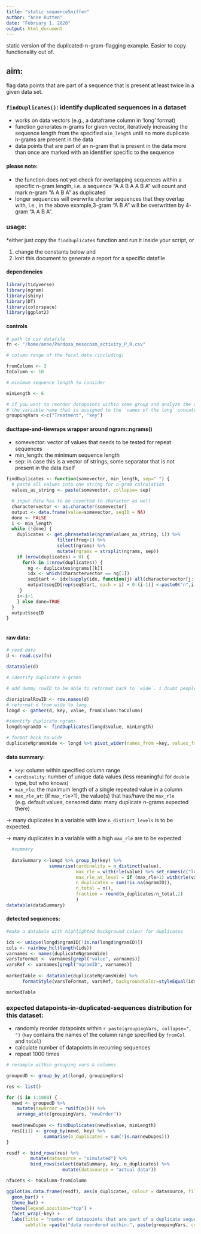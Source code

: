 ```yaml
---
title: "static sequenceSniffer"
author: "Anne Rutten"
date: "February 1, 2020"
output: html_document
---
```


static version of the duplicated-n-gram-flagging example. Easier to copy functionality out of.

## aim:
flag data points that are part of a sequence that is present at least twice in a given data set.

### `findDuplicates()`: identify duplicated sequences in a dataset

* works on data vectors (e.g., a dataframe column in 'long' format)
* function generates n-grams for given vector, iteratively increasing the sequence length from the specified `min_length` until no more duplicate n-grams are present in the data
* data points that are part of an n-gram that is present in the data more than once are marked with an identifier specific to the sequence

#### please note:

* the function does not yet check for overlapping sequences within a specific n-gram length, i.e. a sequence "A A B A A B A" will count and mark n-gram "A A B A" as duplicated
* longer sequences will overwrite shorter sequences that they overlap with, i.e., in the above example,3-gram "A B A" will be overwritten by 4-gram "A A B A".

### usage:

*either just copy the `findDuplicates` function and run it inside your script, or

1. change the constants below and 
2. knit this document to generate a report for a specific datafile

#### dependencies

```r
library(tidyverse)
library(ngram)
library(shiny)
library(DT)
library(colorspace)
library(ggplot2)
```


#### controls

```r

# path to csv datafile
fn <- "/home/anne/Pardosa_mesocosm_activity_P_R.csv"

# column range of the focal data (including)

fromColumn <- 3
toColumn <- 10

# minimum sequence length to consider

minLength <- 6

# if you want to reorder datapoints within some group and analyze the distribution of 'number of datapoints in duplicated sequences' in your dataset, specify grouping variable here
# the variable name that is assigned to the `names of the long` concatenated columns specified above is 'key' 
groupingVars <-c("Treatment", "key")
```

#### ducttape-and-tiewraps wrapper around ngram::ngrams()

* somevector: vector of values that needs to be tested for repeat sequences
* min_length: the minimum sequence length
* sep: in case this is a vector of strings, some separator that is not present in the data itself

```r

findDuplicates <- function(somevector, min_length, sep=" ") {
  # paste all values into one string for n-gram calculation
  values_as_string <- paste(somevector, collapse= sep)

  # input data has to be coverted to character as well
  charactervector <- as.character(somevector)
  output <- data.frame(value=somevector, seqID = NA)
  done <- FALSE
  i <- min_length
  while (!done) {
    duplicates <- get.phrasetable(ngram(values_as_string, i)) %>% 
                   filter(freq>1) %>%
                   select(ngrams) %>%
                   mutate(ngrams = strsplit(ngrams, sep))
    if (nrow(duplicates) > 0) {
      for(k in 1:nrow(duplicates)) {
        ng <- duplicates$ngrams[[k]]
        idx <- which(charactervector == ng[1])
        seqStart <- idx[sapply(idx, function(j) all(charactervector[j:(j+(length(ng)-1))] == ng))]
        output$seqID[rep(seqStart, each = i) + 0:(i-1)] <-paste0("n",i,"Seq",k)
     }
    i<-i+1
    } else done=TRUE
  }
  output$seqID
}
 
```

#### raw data: 

```r
# read data
d <- read.csv(fn)

datatable(d)
```

```r
# identify duplicate n-grams

# add dummy rowID to be able to reformat back to `wide`. i doubt people call variables 'originalRowID' on Dryad so no check if this overwrites.

d$originalRowID <- row.names(d)
# reformat d from wide to long
longd <- gather(d, key, value, fromColumn:toColumn)

#identify duplicate ngrams
longd$ngramID <- findDuplicates(longd$value, minLength)

# format back to wide
duplicateNgramsWide <- longd %>% pivot_wider(names_from =key, values_from=c(value, ngramID)) 


```



#### data summary: 

* `key`: column within specified column range
* `cardinality`: number of unique data values (less meaningful for `double` type, but who knows)
* `max_rle`: the maximum length of a single repeated value in a column
* `max_rle_at`: (if `max_rle`>1), the value(s) that has/have the  `max_rle` (e.g. default values, censored data: many duplicate n-grams expected there)

-> many duplicates in a variable with low `n_distinct_levels` is to be expected.

-> many duplicates in a variable with a high `max_rle` are to be expected



```r

  #summary
  
  dataSummary <-longd %>% group_by(key) %>%     
                summarise(cardinality = n_distinct(value),
                          max_rle = with(rle(value) %>% set_names(c("lengths2", "values")), max(lengths2)),
                          max_rle_at_level = if (max_rle>1) with(rle(value) %>% set_names(c("lengths2", "values")), list(unique(values[lengths2==max(lengths2)]))) else list(NA),
                          n_duplicates = sum(!is.na(ngramID)),
                          n_total = n(),
                          fraction = round(n_duplicates/n_total,2)
                          )
datatable(dataSummary)
```

#### detected sequences:

```r

#make a databale with highlighted background colour for duplicates

ids <- unique(longd$ngramID[!is.na(longd$ngramID)])
cols <- rainbow_hcl(length(ids))
varnames <- names(duplicateNgramsWide)
varsToFormat <- varnames[grepl("value", varnames)]
varsRef <- varnames[grepl("ngramID", varnames)]
    
markedTable <- datatable(duplicateNgramsWide) %>%
      formatStyle(varsToFormat, varsRef, backgroundColor=styleEqual(ids,cols))

markedTable
```

### expected datapoints-in-duplicated-sequences distribution for this dataset:

* randomly reorder datapoints within `r paste(groupingVars, collapse=", ")` (`key` contains the names of the column range specified by `fromCol` and `toCol`)
* calculate number of datapoints in recurring sequences
* repeat 1000 times

```r

# resample within grouping vars & columns

groupedD <- group_by_at(longd, groupingVars)

res <- list()

for (i in 1:1000) {
  newd <- groupedD %>%
    mutate(newOrder = runif(n())) %>%
    arrange_at(c(groupingVars, "newOrder"))
  
  newd$newDupes <- findDuplicates(newd$value, minLength)
  res[[i]] <- group_by(newd, key) %>%
              summarise(n_duplicates = sum(!is.na(newDupes)))
}

resdf <- bind_rows(res) %>%
         mutate(datasource = "simulated") %>%
         bind_rows(select(dataSummary, key, n_duplicates) %>%
                     mutate(datasource = "actual data"))

nfacets <- toColumn-fromColumn

```

```r

ggplot(as.data.frame(resdf), aes(n_duplicates, colour = datasource, fill=datasource)) +
  geom_bar() +
  theme_bw() +
  theme(legend.position="top") +
  facet_wrap(~key) +
  labs(title = "number of datapoints that are part of a duplicate sequence",
       subtitle =paste("data reordered within:", paste(groupingVars, collapse=", "), "\nn_runs=1000; minimum n-gram length =", minLength))
```
